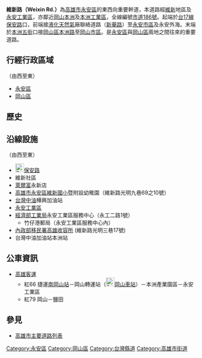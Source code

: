 {{multiple issues|
{{Expand|time=2014-02-13}}
{{unreferenced|time=2014-02-13T01:55:40+00:00}}
{{Notability Unreferenced|time=2014-02-13T01:55:40+00:00}}
{{refimprove|time=2014-02-13}}
}}
{{Otheruses|維新路|other=同名或類似名的其它條目描述}}
{{Infobox TwRoad2|
|bgcolorh=DARKGREEN
|colorh=white
|code=
|name=維新路
|enname= Weixin Rd.
|level=市道[[File:TW_CHW186.svg|23px]]
|length=
|sec=
|lastext=
|line=
|start=[[保安路_(永安區)|保安路]]
|end=[[本洲街|本洲五街]]
|junc=[[永工路|永工二路]]
|img=
|cap=
|size=
|left=新華路
|right=本洲路
|leftlink=新華路 (永安區)
|leftdirection=
|rightlink=本洲路
|rightdirection=E
|SN=[[市道186號|市道186號]]<br>（'''維新路'''－[[本洲路|本洲路]]）
|SNtype=ch
|SNNum=186
|SN2=
|SN2type=
|SN2Num=
|SN3=
|SN3type=
|SN3Num=
}}
'''維新路（Weixin Rd.）'''為[[高雄市|高雄市]][[永安區|永安區]]的東西向重要幹道，本道路經[[維新里_(永安區)|維新]]地區及[[永安工業區|永安工業區]]，亦鄰近[[岡山區|岡山]][[本洲里|本洲]]及[[岡山本洲工業區|本洲工業區]]，全線編號[[市道186號|市道186號]]。起端於[[台17線|台17線]][[保安路_(永安區)|保安路]]口，前端接[[液化天然氣|液化]][[天然氣|天然氣]]廠聯絡道路（[[新華路_(永安區)|新華路]]）至[[永安區|永安市區]]及永安外海。末端於[[本洲街|本洲五街]]口接[[岡山區|岡山區]][[本洲路|本洲路]]至[[岡山區|岡山市區]]。是[[永安區|永安區]]與[[岡山區|岡山區]]兩地之間往來的重要道路。

== 行經行政區域 ==
（由西至東）
* [[永安區|永安區]]
* [[岡山區|岡山區]]

== 歷史 ==
{{expand section}}

== 沿線設施 ==
（由西至東）
* [[File:TW_PHW17.svg|23px]][[保安路_(永安區)|保安路]]
* 維新社區
* [[萊爾富|萊爾富]]永新店
* [https://web.archive.org/web/20070625100927/http://www.wxn.ks.edu.tw/ 高雄市永安區維新國小]暨附設幼稚園（維新路光明九巷69之10號）
* [[台灣中油|台灣中油]]樺興加油站
* [[台灣工業園區列表#高雄地區|永安工業區]]
* [[經濟部工業局|經濟部工業局]]永安工業區服務中心（永工二路1號）
** 竹仔港郵局（永安工業區服務中心內）
* [[內政部移民署高雄收容所|內政部移民署高雄收容所]] (維新路光明三巷17號)
* 台灣中油加油站本洲站

== 公車資訊 ==
* [[高雄客運|高雄客運]]
** 紅66 <!-- 注释出：[[File:Kaohsiung_Metro_Logo(Logo_Only).svg|23px]] -->捷運[[南岡山站|南岡山站]]－岡山轉運站（[[File:ROC_Taiwan_Railways_Administration_Logo.svg|23px]][[岡山車站_(臺灣)|岡山車站]]）－本洲產業園區－永安工業區
** 紅79 岡山－鹽田

== 參見 ==
* [[高雄市主要道路列表|高雄市主要道路列表]]

{{高雄市重要道路}}

{{DEFAULTSORT:Weisin}}
[[Category:永安區|Category:永安區]]
[[Category:岡山區|Category:岡山區]]
[[Category:台灣縣道|Category:台灣縣道]]
[[Category:高雄市街道|Category:高雄市街道]]


{{TW-road-stub}}